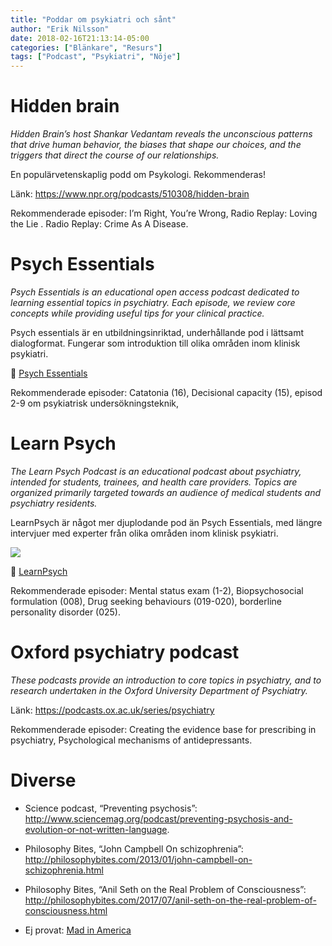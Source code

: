 ```yaml
---
title: "Poddar om psykiatri och sånt"
author: "Erik Nilsson"
date: 2018-02-16T21:13:14-05:00
categories: ["Blänkare", "Resurs"]
tags: ["Podcast", "Psykiatri", "Nöje"]
---
```


# Hidden brain

_Hidden Brain's host Shankar Vedantam reveals the unconscious patterns that drive human behavior, the biases that shape our choices, and the triggers that direct the course of our relationships._

En populärvetenskaplig podd om Psykologi. Rekommenderas!

Länk: <https://www.npr.org/podcasts/510308/hidden-brain>

Rekommenderade episoder: I'm Right, You're Wrong, Radio Replay: Loving the Lie . Radio Replay: Crime As A Disease.

# Psych Essentials

_Psych Essentials is an educational open access podcast dedicated to learning essential topics in psychiatry. Each episode, we review core concepts while providing useful tips for your clinical practice._

Psych essentials är en utbildningsinriktad, underhållande pod i lättsamt dialogformat. Fungerar som introduktion till olika områden inom klinisk psykiatri.

&#x1F517; [Psych Essentials](http://psychessentials.org/)

Rekommenderade episoder: Catatonia (16), Decisional capacity (15), episod 2-9 om psykiatrisk undersökningsteknik, 

# Learn Psych

_The Learn Psych Podcast is an educational podcast about psychiatry, intended for students, trainees, and health care providers. Topics are organized primarily targeted towards an audience of medical students and psychiatry residents._

LearnPsych är något mer djuplodande pod än Psych Essentials, med längre intervjuer med experter från olika områden inom klinisk psykiatri.

![](/media/learnpsych.png)

&#x1F517; [LearnPsych](http://www.learnpsychpodcast.com/)

Rekommenderade episoder: Mental status exam (1-2), Biopsychosocial formulation (008), Drug seeking behaviours (019-020), borderline personality disorder (025).

# Oxford psychiatry podcast

_These podcasts provide an introduction to core topics in psychiatry, and to research undertaken in the Oxford University Department of Psychiatry._

Länk: <https://podcasts.ox.ac.uk/series/psychiatry>

Rekommenderade episoder: Creating the evidence base for prescribing in psychiatry, Psychological mechanisms of antidepressants.

# Diverse

- Science podcast, "Preventing psychosis": <http://www.sciencemag.org/podcast/preventing-psychosis-and-evolution-or-not-written-language>.

- Philosophy Bites, "John Campbell On schizophrenia": <http://philosophybites.com/2013/01/john-campbell-on-schizophrenia.html>

- Philosophy Bites, "Anil Seth on the Real Problem of Consciousness": <http://philosophybites.com/2017/07/anil-seth-on-the-real-problem-of-consciousness.html>

- Ej provat: [Mad in America](https://www.madinamerica.com/)
